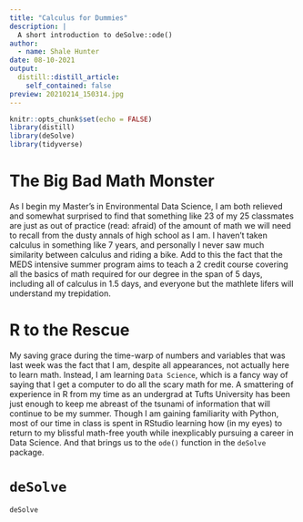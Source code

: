 ```yaml
---
title: "Calculus for Dummies"
description: |
  A short introduction to deSolve::ode()
author:
  - name: Shale Hunter
date: 08-10-2021
output:
  distill::distill_article:
    self_contained: false
preview: 20210214_150314.jpg
---
```



```r
knitr::opts_chunk$set(echo = FALSE)
library(distill)
library(deSolve)
library(tidyverse)
```

# The Big Bad Math Monster

  As I begin my Master's in Environmental Data Science, I am both relieved and somewhat surprised to find that something like 23 of my 25 classmates are just as out of practice (read: afraid) of the amount of math we will need to recall from the dusty annals of high school as I am. I haven't taken calculus in something like 7 years, and personally I never saw much similarity between calculus and riding a bike.
  Add to this the fact that the MEDS intensive summer program aims to teach a 2 credit course covering all the basics of math required for our degree in the span of 5 days, including all of calculus in 1.5 days, and everyone but the mathlete lifers will understand my trepidation.
  
# R to the Rescue

  My saving grace during the time-warp of numbers and variables that was last week was the fact that I am, despite all appearances, not actually here to learn math. Instead, I am learning `Data Science`, which is a fancy way of saying that I get a computer to do all the scary math for me.
  A smattering of experience in R from my time as an undergrad at Tufts University has been just enough to keep me abreast of the tsunami of information that will continue to be my summer. Though I am gaining familiarity with Python, most of our time in class is spent in RStudio learning how (in my eyes) to return to my blissful math-free youth while inexplicably pursuing a career in Data Science. And that brings us to the `ode()` function in the `deSolve` package.
  
# `deSolve`

`deSolve`



